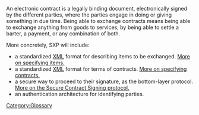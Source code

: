 [[Category:Glossary]] 

An electronic contract is a legally binding document, electronically signed by the different parties, where the parties engage in doing or giving something in due time. Being able to exchange contracts means being able to exchange anything from goods to services, by being able to settle a barter, a payment, or any combination of both.  

More concretely, SXP will include:
* a standardized [[XML]] format for describing items to be exchanged. [[Items Specification|More on specifying items.]]
* a standardized [[XML]] format for terms of contracts.  [[Contracts Specification|More on specifying contracts.]]
* a secure way to proceed to their signature, as the bottom-layer protocol.  [[Secure Contract Signing Protocol|More on the Secure Contract Signing protocol.]]
* an authentication architecture for identifying parties.
